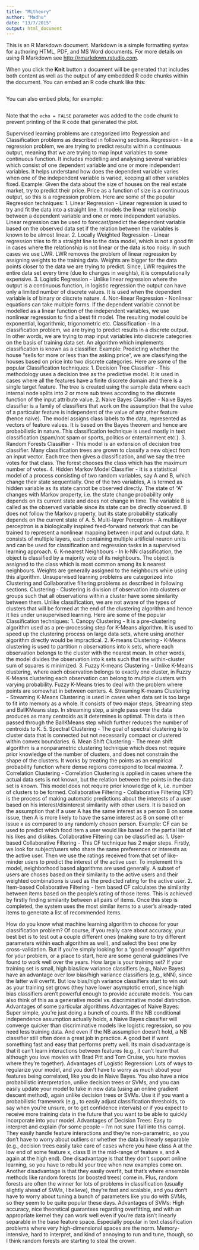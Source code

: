 ```yaml
---
title: "MLtheory"
author: "Madhu"
date: "13/7/2015"
output: html_document
---
```


This is an R Markdown document. Markdown is a simple formatting syntax for authoring HTML, PDF, and MS Word documents. For more details on using R Markdown see <http://rmarkdown.rstudio.com>.

When you click the **Knit** button a document will be generated that includes both content as well as the output of any embedded R code chunks within the document. You can embed an R code chunk like this:

```r

```

You can also embed plots, for example:

```r

```

Note that the `echo = FALSE` parameter was added to the code chunk to prevent printing of the R code that generated the plot.



Supervised learning problems are categorized into Regression and Classification problems as described in following sections.
Regression - In a regression problem, we are trying to predict results within a continuous output, meaning that we are trying to map input variables to some continuous function. It includes modelling and analysing several variables which consist of one dependent variable and one or more independent variables. It helps understand how does the dependent variable varies when one of the independent variable is varied, keeping all other variables fixed. 
Example: Given the data about the size of houses on the real estate market, try to predict their price. Price as a function of size is a continuous output, so this is a regression problem. 
Here are some of the popular Regression techniques:
1. Linear Regression - Linear regression is used to try and fit the data into a straight line. It models the linear relationship between a dependent variable and one or more independent variables. Linear regression can be used to forecast/predict the dependent variable based on the observed data set if the relation between the variables is known to be almost linear. 
2. Locally Weighted Regression - Linear regression tries to fit a straight line to the data model, which is not a good fit in cases where the relationship is not linear or the data is too noisy. In such cases we use LWR. LWR removes the problem of linear regression by assigning weights to the training data. Weights are bigger for the data points closer to the data we are trying to predict. Since, LWR requires the entire data set every time (due to changes in weights), it is computationally expensive. 
3. Logistic Regression - Unlike linear regression where the output is a continuous function, in logistic regression the output can have only a limited number of discrete values. It is used when the dependent variable is of binary or discrete nature. 
4. Non-linear Regression - Nonlinear equations can take multiple forms. If the dependent variable cannot be modelled as a linear function of the independent variables, we use nonlinear regression to find a best fit model. The resulting model could be exponential, logarithmic, trigonometric etc. 
Classification - In a classification problem, we are trying to predict results in a discrete output. In other words, we are trying to map input variables into discrete categories on the basis of training data set. An algorithm which implements classification is known as a classifier. 
Example: Predicting whether the house "sells for more or less than the asking price", we are classifying the houses based on price into two discrete categories. 
Here are some of the popular Classification techniques:
1. Decision Tree Classifier - This methodology uses a decision tree as the predictive model. It is used in cases where all the features have a finite discrete domain and there is a single target feature. The tree is created using the sample data where each internal node splits into 2 or more sub trees according to the discrete function of the input attribute value. 
2. Naive Bayes Classifier - Naive Bayes classifier is a family of classifiers that work on the assumption that the value of a particular feature is independent of the value of any other feature (hence naive). The model assigns class labels to the data, represented as vectors of feature values. It is based on the Bayes theorem and hence are probabilistic in nature. This classification technique is used mostly in text classification (spam/not spam or sports, politics or entertainment etc.). 
3. Random Forests Classifier - This model is an extension of decision tree classifier. Many classification trees are grown to classify a new object from an input vector. Each tree then gives a classification, and we say the tree votes for that class. The forest chooses the class which has the maximum number of votes. 
4. Hidden Markov Model Classifier - It is a statistical model of a process consisting of two random variables, say A and B, which change their state sequentially. One of the two variables, A is termed as hidden variable as its state cannot be observed directly. The state of "A" changes with Markov property, i.e. the state change probability only depends on its current state and does not change in time. The variable B is called as the observed variable since its state can be directly observed. B does not follow the Markov property, but its state probability statically depends on the current state of A. 
5. Multi-layer Perceptron - A multilayer perceptron is a biologically inspired feed-forward network that can be trained to represent a nonlinear mapping between input and output data. It consists of multiple layers, each containing multiple artificial neuron units and can be used for classification and regression tasks in a supervised learning approach. 
6. K-nearest Neighbours - In k-NN classification, the object is classified by a majority vote of its neighbours. The object is assigned to the class which is most common among its k nearest neighbours. Weights are generally assigned to the neighbours while using this algorithm. 
Unsupervised learning problems are categorized into Clustering and Collaborative filtering problems as described in following sections.
Clustering - Clustering is division of observation into clusters or groups such that all observations within a cluster have some similarity between them. Unlike classification, we are not aware of the types of clusters that will be formed at the end of the clustering algorithm and hence it lies under unsupervised learning. 
Here are some of the popular Classification techniques:
1. Canopy Clustering - It is a pre-clustering algorithm used as a pre-processing step for K-Means algorithm. It is used to speed up the clustering process on large data sets, where using another algorithm directly would be impractical. 
2. K-means Clustering - K-Means clustering is used to partition n observations into k sets, where each observation belongs to the cluster with the nearest mean. In other words, the model divides the observation into k sets such that the within-cluster sum of squares is minimized. 
3. Fuzzy K-means Clustering - Unlike K-Means clustering, where each observation belongs to exactly one cluster, in Fuzzy K-Means clustering each observation can belong to multiple clusters with varying probability. Fuzzy K-Means tries to deal with the problem where points are somewhat in between centers. 
4. Streaming K-means Clustering - Streaming K-Means Clustering is used in cases when data set is too large to fit into memory as a whole. It consists of two major steps, Streaming step and BallKMeans step. In streaming step, a single pass over the data produces as many centroids as it determines is optimal. This data is then passed through the BallKMeans step which further reduces the number of centroids to K. 
5. Spectral Clustering - The goal of spectral clustering is to cluster data that is connected but not necessarily compact or clustered within convex boundaries. 
6. Mean Shift Clustering - The mean shift algorithm is a nonparametric clustering technique which does not require prior knowledge of the number of clusters, and does not constrain the shape of the clusters. It works by treating the points as an empirical probability function where dense regions correspond to local maxima. 
7. Correlation Clustering - Correlation Clustering is applied in cases where the actual data sets is not known, but the relation between the points in the data set is known. This model does not require prior knowledge of k, i.e. number of clusters to be formed. 
Collaborative Filtering - Collaborative Filtering (CF) is the process of making automatic predictions about the interests of a user based on his interest/disinterest similarity with other users. It is based on the assumption that if a user A has the same interest as a person B on some issue, then A is more likely to have the same interest as B on some other issue x as compared to any randomly chosen person. 
Example: CF can be used to predict which food item a user would like based on the partial list of his likes and dislikes. 
Collaborative Filtering can be classified as:
1. User-based Collaborative Filtering - This CF technique has 2 major steps. Firstly, we look for subject/users who share the same preferences or interests as the active user. Then we use the ratings received from that set of like-minder users to predict the interest of the active user. To implement this model, neighborhood based algorithms are used generally. A subset of users are choses based on their similarity to the active users and their weighted combinations is used as the predicted rating for the active user. 
2. Item-based Collaborative Filtering - Item based CF calculates the similarity between items based on the people's rating of those items. This is achieved by firstly finding similarity between all pairs of items. Once this step is completed, the system uses the most similar items to a user's already-rated items to generate a list of recommended items. 

How do you know what machine learning algorithm to choose for your classification problem? Of course, if you really care about accuracy, your best bet is to test out a couple different ones (making sure to try different parameters within each algorithm as well), and select the best one by cross-validation. But if you’re simply looking for a “good enough” algorithm for your problem, or a place to start, here are some general guidelines I’ve found to work well over the years.
How large is your training set?
If your training set is small, high bias/low variance classifiers (e.g., Naive Bayes) have an advantage over low bias/high variance classifiers (e.g., kNN), since the latter will overfit. But low bias/high variance classifiers start to win out as your training set grows (they have lower asymptotic error), since high bias classifiers aren’t powerful enough to provide accurate models.
You can also think of this as a generative model vs. discriminative model distinction.
Advantages of some particular algorithms
Advantages of Naive Bayes: Super simple, you’re just doing a bunch of counts. If the NB conditional independence assumption actually holds, a Naive Bayes classifier will converge quicker than discriminative models like logistic regression, so you need less training data. And even if the NB assumption doesn’t hold, a NB classifier still often does a great job in practice. A good bet if want something fast and easy that performs pretty well. Its main disadvantage is that it can’t learn interactions between features (e.g., it can’t learn that although you love movies with Brad Pitt and Tom Cruise, you hate movies where they’re together).
Advantages of Logistic Regression: Lots of ways to regularize your model, and you don’t have to worry as much about your features being correlated, like you do in Naive Bayes. You also have a nice probabilistic interpretation, unlike decision trees or SVMs, and you can easily update your model to take in new data (using an online gradient descent method), again unlike decision trees or SVMs. Use it if you want a probabilistic framework (e.g., to easily adjust classification thresholds, to say when you’re unsure, or to get confidence intervals) or if you expect to receive more training data in the future that you want to be able to quickly incorporate into your model.
Advantages of Decision Trees: Easy to interpret and explain (for some people – I’m not sure I fall into this camp). They easily handle feature interactions and they’re non-parametric, so you don’t have to worry about outliers or whether the data is linearly separable (e.g., decision trees easily take care of cases where you have class A at the low end of some feature x, class B in the mid-range of feature x, and A again at the high end). One disadvantage is that they don’t support online learning, so you have to rebuild your tree when new examples come on. Another disadvantage is that they easily overfit, but that’s where ensemble methods like random forests (or boosted trees) come in. Plus, random forests are often the winner for lots of problems in classification (usually slightly ahead of SVMs, I believe), they’re fast and scalable, and you don’t have to worry about tuning a bunch of parameters like you do with SVMs, so they seem to be quite popular these days.
Advantages of SVMs: High accuracy, nice theoretical guarantees regarding overfitting, and with an appropriate kernel they can work well even if you’re data isn’t linearly separable in the base feature space. Especially popular in text classification problems where very high-dimensional spaces are the norm. Memory-intensive, hard to interpret, and kind of annoying to run and tune, though, so I think random forests are starting to steal the crown.










